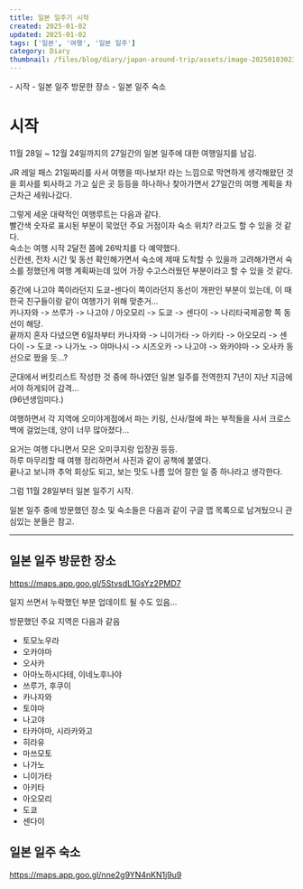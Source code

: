 ```yaml
---  
title: 일본 일주기 시작  
created: 2025-01-02  
updated: 2025-01-02  
tags: ['일본', '여행', '일본 일주']  
category: Diary  
thumbnail: /files/blog/diary/japan-around-trip/assets/image-20250103023827664.png  
---  
```

  
<TableOfContents>  
- 시작  
  - 일본 일주 방문한 장소  
  - 일본 일주 숙소  
</TableOfContents>  
  
# 시작  
  
11월 28일 ~ 12월 24일까지의 27일간의 일본 일주에 대한 여행일지를 남김.  
  
JR 레일 패스 21일짜리를 사서 여행을 떠나보자! 라는 느낌으로 막연하게 생각해왔던 것을 회사를 퇴사하고 가고 싶은 곳 등등을 하나하나 찾아가면서 27일간의 여행 계획을 차근차근 세워나갔다.  
  
그렇게 세운 대략적인 여행루트는 다음과 같다.  
빨간색 숫자로 표시된 부분이 묵었던 주요 거점이자 숙소 위치? 라고도 할 수 있을 것 같다.  
숙소는 여행 시작 2달전 쯤에 26박치를 다 예약했다.  
신칸센, 전차 시간 및 동선 확인해가면서 숙소에 제때 도착할 수 있을까 고려해가면서 숙소를 정했던게 여행 계획짜는데 있어 가장 수고스러웠던 부분이라고 할 수 있을 것 같다.  
  
중간에 나고야 쪽이라던지 도쿄-센다이 쪽이라던지 동선이 개판인 부분이 있는데, 이 때 한국 친구들이랑 같이 여행가기 위해 맞춘거...  
카나자와 -> 쓰루가 -> 나고야 / 아오모리 -> 도쿄 -> 센다이 -> 나리타국제공항 쪽 동선이 해당.  
끝까지 혼자 다녔으면 6일차부터 카나자와 -> 니이가타 -> 아키타 -> 아오모리 -> 센다이 -> 도쿄 -> 나가노 -> 야마나시 -> 시즈오카 -> 나고야 -> 와카야마 -> 오사카 동선으로 짰을 듯...?  
  
<ImageLoader src="/files/blog/diary/japan-around-trip/assets/image-20250103023827664.png" alt="image-20250103023827664" />  
  
군대에서 버킷리스트 작성한 것 중에 하나였던 일본 일주를 전역한지 7년이 지난 지금에서야 하게되어 감격…  
(96년생임미다.)  
  
여행하면서 각 지역에 오미야게점에서 파는 키링, 신사/절에 파는 부적들을 사서 크로스백에 걸었는데, 양이 너무 많아졌다...  
  
<ImageLoader src="/files/blog/diary/japan-around-trip/assets/image-20250106011733489.png" alt="image-20250106011733489" />  
  
요거는 여행 다니면서 모은 오미쿠지랑 입장권 등등.  
하루 마무리할 때 여행 정리하면서 사진과 같이 공책에 붙였다.  
끝나고 보니까 추억 회상도 되고, 보는 맛도 나름 있어 잘한 일 중 하나라고 생각한다.  
  
<ImageLoader src="/files/blog/diary/japan-around-trip/assets/image-20250106011724165.png" alt="image-20250106011724165" />  
  
그럼 11월 28일부터 일본 일주기 시작.  
  
일본 일주 중에 방문했던 장소 및 숙소들은 다음과 같이 구글 맵 목록으로 남겨뒀으니 관심있는 분들은 참고.  
  
  
---  
  
## 일본 일주 방문한 장소  
  
https://maps.app.goo.gl/5StvsdL1GsYz2PMD7  
  
일지 쓰면서 누락했던 부분 업데이트 될 수도 있음...  
  
방문했던 주요 지역은 다음과 같음  
  
- 토모노우라  
- 오카야마  
- 오사카  
- 아마노하시다테, 이네노후나야  
- 쓰루가, 후쿠이  
- 카나자와  
- 토야마  
- 나고야  
- 타카야마, 시라카와고  
- 히라유  
- 마쓰모토  
- 나가노  
- 니이가타  
- 아키타  
- 아오모리  
- 도쿄  
- 센다이  
  
## 일본 일주 숙소  
  
https://maps.app.goo.gl/nne2g9YN4nKN1j9u9  
  
  
  